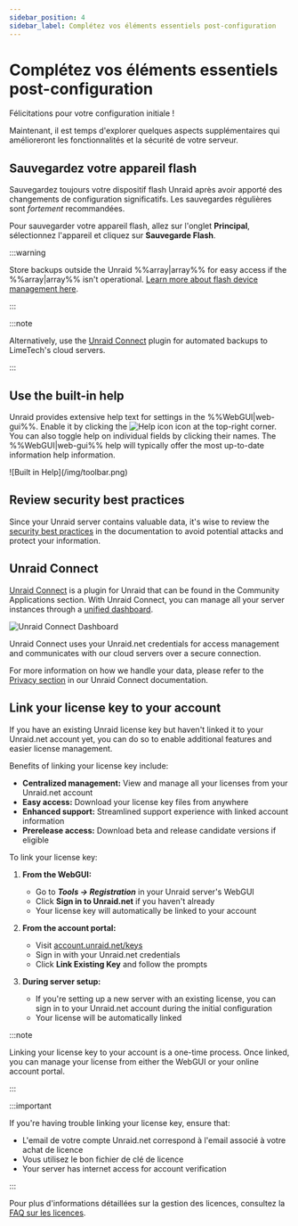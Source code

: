 ```yaml
---
sidebar_position: 4
sidebar_label: Complétez vos éléments essentiels post-configuration
---
```


# Complétez vos éléments essentiels post-configuration

Félicitations pour votre configuration initiale !

Maintenant, il est temps d'explorer quelques aspects supplémentaires qui amélioreront les fonctionnalités et la sécurité de votre serveur.

## Sauvegardez votre appareil flash

Sauvegardez toujours votre dispositif flash Unraid après avoir apporté des changements de configuration significatifs. Les sauvegardes régulières sont *fortement* recommandées.

Pour sauvegarder votre appareil flash, allez sur l'onglet **Principal**, sélectionnez l'appareil et cliquez sur **Sauvegarde Flash**.

:::warning

Store backups outside the Unraid %%array|array%% for easy access if the %%array|array%% isn't operational. [Learn more about flash device management here](../../system-administration/maintain-and-update/changing-the-flash-device.mdx).

:::

:::note

Alternatively, use the [Unraid Connect](../../../unraid-connect/overview-and-setup.mdx) plugin for automated backups to LimeTech's cloud servers.

:::

## Use the built-in help

Unraid provides extensive help text for settings in the %%WebGUI|web-gui%%. Enable it by clicking the ![Help icon](/img/helpicon.png) icon at the top-right corner. You can also toggle help on individual fields by clicking their names. The %%WebGUI|web-gui%% help will typically offer the most up-to-date information help information.

<div style={{ margin: 'auto', maxWidth: '500px'}}>
  ![Built in Help](/img/toolbar.png)
</div>

## Review security best practices

Since your Unraid server contains valuable data, it's wise to review the [security best practices](../../system-administration/secure-your-server/security-fundamentals.mdx) in the documentation to avoid potential attacks and protect your information.

## Unraid Connect

[Unraid Connect](../../../unraid-connect/overview-and-setup.mdx) is a plugin for Unraid that can be found in the Community Applications section. With Unraid Connect, you can manage all your server instances through a [unified dashboard](https://connect.myunraid.net/).

![Unraid Connect Dashboard](/img/unraidconnectdashboard.png)

Unraid Connect uses your Unraid.net credentials for access management and communicates with our cloud servers over a secure connection.

For more information on how we handle your data, please refer to the [Privacy section](../../../unraid-connect/overview-and-setup.mdx#data-collection-and-privacy) in our Unraid Connect documentation.

## Link your license key to your account

If you have an existing Unraid license key but haven't linked it to your Unraid.net account yet, you can do so to enable additional features and easier license management.

Benefits of linking your license key include:

- **Centralized management:** View and manage all your licenses from your Unraid.net account
- **Easy access:** Download your license key files from anywhere
- **Enhanced support:** Streamlined support experience with linked account information
- **Prerelease access:** Download beta and release candidate versions if eligible

To link your license key:

1. **From the WebGUI:**
   - Go to ***Tools → Registration*** in your Unraid server's WebGUI
   - Click **Sign in to Unraid.net** if you haven't already
   - Your license key will automatically be linked to your account

2. **From the account portal:**
   - Visit [account.unraid.net/keys](https://account.unraid.net/keys)
   - Sign in with your Unraid.net credentials
   - Click **Link Existing Key** and follow the prompts

3. **During server setup:**
   - If you're setting up a new server with an existing license, you can sign in to your Unraid.net account during the initial configuration
   - Your license will be automatically linked

:::note

Linking your license key to your account is a one-time process. Once linked, you can manage your license from either the WebGUI or your online account portal.

:::

:::important

If you're having trouble linking your license key, ensure that:

- L'email de votre compte Unraid.net correspond à l'email associé à votre achat de licence
- Vous utilisez le bon fichier de clé de licence
- Your server has internet access for account verification

:::

Pour plus d'informations détaillées sur la gestion des licences, consultez la [FAQ sur les licences](../../troubleshooting/licensing-faq.mdx).

